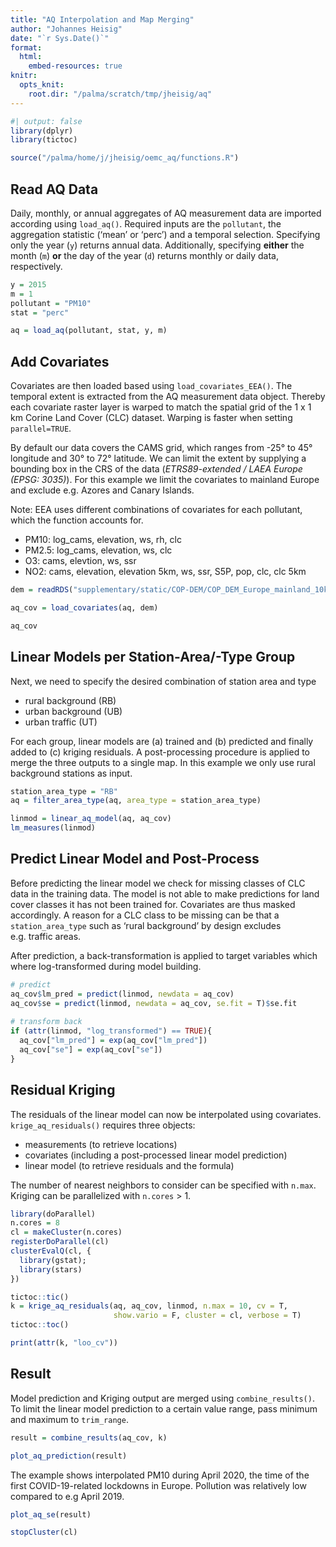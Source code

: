 ```yaml
---
title: "AQ Interpolation and Map Merging"
author: "Johannes Heisig"
date: "`r Sys.Date()`"
format: 
  html:
    embed-resources: true
knitr:
  opts_knit:
    root.dir: "/palma/scratch/tmp/jheisig/aq"
---
```


```r
#| output: false
library(dplyr)
library(tictoc)

source("/palma/home/j/jheisig/oemc_aq/functions.R")
```

## Read AQ Data  

Daily, monthly, or annual aggregates of AQ measurement data are imported according using `load_aq()`. Required inputs are the `pollutant`, the aggregation statistic ('mean' or 'perc') and a temporal selection. Specifying only the year (`y`) returns annual data. Additionally, specifying **either** the month (`m`) **or** the day of the year (`d`) returns monthly or daily data, respectively.

```r
y = 2015
m = 1
pollutant = "PM10"
stat = "perc"

aq = load_aq(pollutant, stat, y, m) 
```

## Add Covariates

Covariates are then loaded based using `load_covariates_EEA()`. The temporal extent is extracted from the AQ measurement data object. Thereby each covariate raster layer is warped to match the spatial grid of the 1 x 1 km Corine Land Cover (CLC) dataset. Warping is faster when setting `parallel=TRUE`.

By default our data covers the CAMS grid, which ranges from -25° to 45° longitude and 30° to 72° latitude. We can limit the extent by supplying a bounding box in the CRS of the data (*ETRS89-extended / LAEA Europe (EPSG: 3035)*). For this example we limit the covariates to mainland Europe and exclude e.g. Azores and Canary Islands.

Note: EEA uses different combinations of covariates for each pollutant, which the function accounts for.

-   PM10: log_cams, elevation, ws, rh, clc
-   PM2.5: log_cams, elevation, ws, clc
-   O3: cams, elevtion, ws, ssr
-   NO2: cams, elevation, elevation 5km, ws, ssr, S5P, pop, clc, clc 5km

```r
dem = readRDS("supplementary/static/COP-DEM/COP_DEM_Europe_mainland_10km_mask_epsg3035.rds")

aq_cov = load_covariates(aq, dem)

aq_cov
```

## Linear Models per Station-Area/-Type Group

Next, we need to specify the desired combination of station area and type

-   rural background (RB)
-   urban background (UB)
-   urban traffic (UT)

For each group, linear models are (a) trained and (b) predicted and finally added to (c) kriging residuals. A post-processing procedure is applied to merge the three outputs to a single map. In this example we only use rural background stations as input.

```r
station_area_type = "RB"
aq = filter_area_type(aq, area_type = station_area_type)              

linmod = linear_aq_model(aq, aq_cov)
lm_measures(linmod)
```

## Predict Linear Model and Post-Process

Before predicting the linear model we check for missing classes of CLC data in the training data. The model is not able to make predictions for land cover classes it has not been trained for. Covariates are thus masked accordingly. A reason for a CLC class to be missing can be that a `station_area_type` such as 'rural background' by design excludes e.g. traffic areas.

After prediction, a back-transformation is applied to target variables which where log-transformed during model building.

```r
# predict
aq_cov$lm_pred = predict(linmod, newdata = aq_cov)
aq_cov$se = predict(linmod, newdata = aq_cov, se.fit = T)$se.fit
        
# transform back
if (attr(linmod, "log_transformed") == TRUE){
  aq_cov["lm_pred"] = exp(aq_cov["lm_pred"])
  aq_cov["se"] = exp(aq_cov["se"])
}
```

## Residual Kriging

The residuals of the linear model can now be interpolated using covariates. `krige_aq_residuals()` requires three objects:

- measurements (to retrieve locations)
- covariates (including a post-processed linear model prediction)
- linear model (to retrieve residuals and the formula)

The number of nearest neighbors to consider can be specified with `n.max`. Kriging can be parallelized with `n.cores` > 1.

```r
library(doParallel)
n.cores = 8
cl = makeCluster(n.cores)
registerDoParallel(cl)
clusterEvalQ(cl, {
  library(gstat);
  library(stars)
})

```

```r
tictoc::tic()
k = krige_aq_residuals(aq, aq_cov, linmod, n.max = 10, cv = T,
                       show.vario = F, cluster = cl, verbose = T)
tictoc::toc()

print(attr(k, "loo_cv"))
```

## Result

Model prediction and Kriging output are merged using `combine_results()`. To limit the linear model prediction to a certain value range, pass minimum and maximum to `trim_range`.

```r
result = combine_results(aq_cov, k)

plot_aq_prediction(result)
```

The example shows interpolated PM10 during April 2020, the time of the first COVID-19-related lockdowns in Europe. Pollution was relatively low compared to e.g April 2019.

```r
plot_aq_se(result)
```

```r
stopCluster(cl)
```

